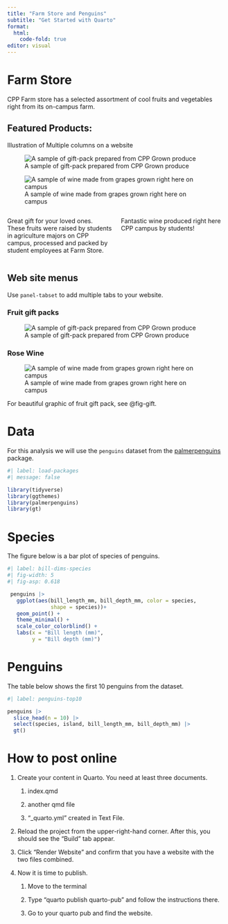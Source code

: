 ```yaml
---
title: "Farm Store and Penguins"
subtitle: "Get Started with Quarto"
format: 
  html:
    code-fold: true
editor: visual
---
```


# Farm Store

CPP Farm store has a selected assortment of cool fruits and vegetables right from its on-campus farm.

## Featured Products:

Illustration of Multiple columns on a website

::: {layout-ncol="2"}
![A sample of gift-pack prepared from CPP Grown produce](gift-pack2022.jpg){#fig-gift}

![A sample of wine made from grapes grown right here on campus](2022-hv-zin-rose-755x325.jpg){#fig-wine}
:::

::: columns
::: {.column width="50%"}
Great gift for your loved ones. These fruits were raised by students in agriculture majors on CPP campus, processed and packed by student employees at Farm Store.
:::

::: {.column width="50%"}
Fantastic wine produced right here CPP campus by students!
:::
:::

## Web site menus

Use `panel-tabset` to add multiple tabs to your website.

::: panel-tabset
### Fruit gift packs

![A sample of gift-pack prepared from CPP Grown produce](gift-pack2022.jpg)

### Rose Wine

![A sample of wine made from grapes grown right here on campus](2022-hv-zin-rose-755x325.jpg)
:::

For beautiful graphic of fruit gift pack, see @fig-gift.

# Data

For this analysis we will use the `penguins` dataset from the [palmerpenguins](https://allisonhorst.github.io/palmerpenguins/) package.

```r
#| label: load-packages
#| message: false

library(tidyverse)
library(ggthemes)
library(palmerpenguins)
library(gt)

```

# Species

The figure below is a bar plot of species of penguins.

```r
#| label: bill-dims-species
#| fig-width: 5
#| fig-asp: 0.618

 penguins |> 
   ggplot(aes(bill_length_mm, bill_depth_mm, color = species,
              shape = species))+
   geom_point() +
   theme_minimal() +
   scale_color_colorblind() +
   labs(x = "Bill length (mm)",
        y = "Bill depth (mm)")

```

# Penguins

The table below shows the first 10 penguins from the dataset.

```r
#| label: penguins-top10

penguins |> 
  slice_head(n = 10) |> 
  select(species, island, bill_length_mm, bill_depth_mm) |> 
  gt()

```

# How to post online

1.  Create your content in Quarto. You need at least three documents.

    1.  index.qmd

    2.  another qmd file

    3.  "\_quarto.yml" created in Text File.

2.  Reload the project from the upper-right-hand corner. After this, you should see the "Build" tab appear.

3.  Click "Render Website" and confirm that you have a website with the two files combined.

4.  Now it is time to publish.

    1.  Move to the terminal

    2.  Type "quarto publish quarto-pub" and follow the instructions there.

    3.  Go to your quarto pub and find the website.
